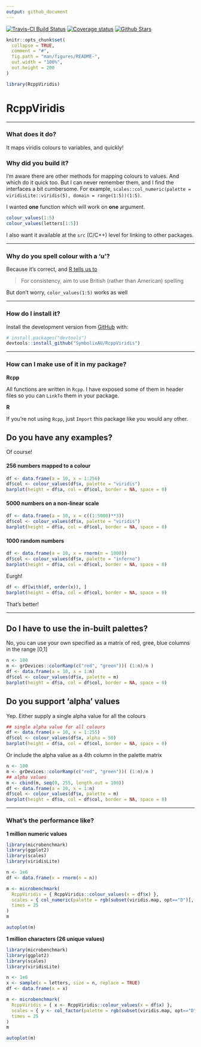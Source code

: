 ```yaml
---
output: github_document
---
```


[![Travis-CI Build Status](https://travis-ci.org/SymbolixAU/RcppViridis.svg?branch=master)](https://travis-ci.org/SymbolixAU/RcppViridis)
[![Coverage status](https://codecov.io/gh/SymbolixAU/RcppViridis/branch/master/graph/badge.svg)](https://codecov.io/github/SymbolixAU/RcppViridis?branch=master)
[![Github Stars](https://img.shields.io/github/stars/SymbolixAU/RcppViridis.svg?style=social&label=Github)](https://github.com/SymbolixAU/RcppViridis)

<!-- README.md is generated from README.Rmd. Please edit that file -->

```r
knitr::opts_chunk$set(
  collapse = TRUE,
  comment = "#",
  fig.path = "man/figures/README-",
  out.width = "100%",
  out.height = 200
)

library(RcppViridis)
```

# RcppViridis

---

### What does it do?

It maps viridis colours to variables, and quickly!

### Why did you build it?

I'm aware there are other methods for mapping colours to values. And which do it quick too. But I can never remember them, and I find the interfaces a bit cumbersome. For example,  `scales::col_numeric(palette = viridisLite::viridis(5), domain = range(1:5))(1:5)`.

I wanted **one** function which will work on **one** argument. 

```r
colour_values(1:5)
colour_values(letters[1:5])
```

I also want it available at the `src` (C/C++) level for linking to other packages. 

---

### Why do you spell colour with a 'u'?

Because it's correct, and [R tells us to](http://developer.r-project.org/Rds.html)

> For consistency, aim to use British (rather than American) spelling

But don't worry, `color_values(1:5)` works as well

---

### How do I install it?

Install the development version from [GitHub](https://github.com/SymbolixAU/RcppViridis) with:

```r
# install.packages("devtools")
devtools::install_github("SymbolixAU/RcppViridis")
```

---

### How can I make use of it in my package?

**Rcpp**

All functions are written in `Rcpp`. I have exposed some of them in header files so you can `LinkTo` them in your package.

**R**

If you're not using `Rcpp`, just `Import` this package like you would any other.

## Do you have any examples?

Of course!


#### 256 numbers mapped to a colour

```r
df <- data.frame(a = 10, x = 1:256)
df$col <- colour_values(df$x, palette = "viridis")
barplot(height = df$a, col = df$col, border = NA, space = 0)
```

#### 5000 numbers on a non-linear scale

```r
df <- data.frame(a = 10, x = c((1:5000)**3))
df$col <- colour_values(df$x, palette = "viridis")
barplot(height = df$a, col = df$col, border = NA, space = 0)
```

#### 1000 random numbers

```r
df <- data.frame(a = 10, x = rnorm(n = 1000))
df$col <- colour_values(df$x, palette = "inferno")
barplot(height = df$a, col = df$col, border = NA, space = 0)
```

Eurgh!

```r
df <- df[with(df, order(x)), ]
barplot(height = df$a, col = df$col, border = NA, space = 0)
```

That's better!


---

## Do I have to use the in-built palettes?

No, you can use your own specified as a matrix of red, gree, blue columns in the range [0,1]

```r
n <- 100
m <- grDevices::colorRamp(c("red", "green"))( (1:n)/n )
df <- data.frame(a = 10, x = 1:n)
df$col <- colour_values(df$x, palette = m)
barplot(height = df$a, col = df$col, border = NA, space = 0)
```


## Do you support 'alpha' values

Yep. Either supply a single alpha value for all the colours

```r
## single alpha value for all colours
df <- data.frame(a = 10, x = 1:255)
df$col <- colour_values(df$x, alpha = 50)
barplot(height = df$a, col = df$col, border = NA, space = 0)
```

Or include the alpha value as a 4th column in the palette matrix

```r
n <- 100
m <- grDevices::colorRamp(c("red", "green"))( (1:n)/n )
## alpha values
m <- cbind(m, seq(0, 255, length.out = 100))
df <- data.frame(a = 10, x = 1:n)
df$col <- colour_values(df$x, palette = m)
barplot(height = df$a, col = df$col, border = NA, space = 0)
```

---

### What's the performance like?



**1 million numeric values**

```r
library(microbenchmark)
library(ggplot2)
library(scales)
library(viridisLite)

n <- 1e6
df <- data.frame(x = rnorm(n = n))

m <- microbenchmark(
  RcppViridis = { RcppViridis::colour_values(x = df$x) },
  scales = { col_numeric(palette = rgb(subset(viridis.map, opt=="D")[, 1:3]), domain = range(df$x))(df$x) },
  times = 25
)
m

autoplot(m)
```


**1 million characters (26 unique values)**

```r
library(microbenchmark)
library(ggplot2)
library(scales)
library(viridisLite)

n <- 1e6
x <- sample(x = letters, size = n, replace = TRUE)
df <- data.frame(x = x)

m <- microbenchmark(
  RcppViridis = { x <- RcppViridis::colour_values(x = df$x) },
  scales = { y <- col_factor(palette = rgb(subset(viridis.map, opt=="D")[, 1:3]), domain = unique(df$x))(df$x) },
  times = 25
)
m

autoplot(m)
```

